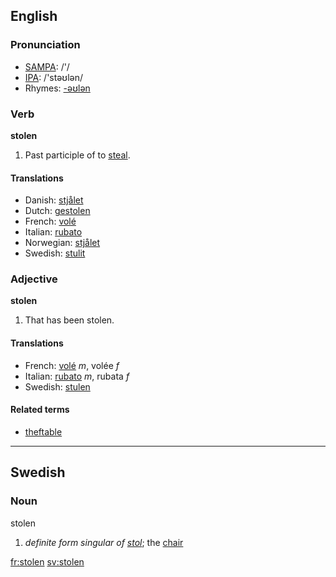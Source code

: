 ==English==

===Pronunciation===
*[[w:SAMPA|SAMPA]]: /'/
*[[w:IPA|IPA]]: /'stəʊlən/
*Rhymes: [[Rhymes:English:-əʊlən|-əʊlən]]

===Verb===
'''stolen'''
# Past participle of to [[steal]].

====Translations====
*Danish: [[stjålet]]
*Dutch: [[gestolen]]
*French: [[volé]]
*Italian: [[rubato]]
*Norwegian: [[stjålet]]
*Swedish: [[stulit]]

===Adjective===
'''stolen'''
# That has been stolen.

====Translations====
*French: [[volé]] ''m'', volée ''f''
*Italian: [[rubato]] ''m'', rubata ''f''
*Swedish: [[stulen]]

====Related terms====
*[[theftable]]
----

==Swedish==
===Noun===
;stolen
#''definite form singular of [[stol]]'';  the [[chair]]

[[fr:stolen]]
[[sv:stolen]]